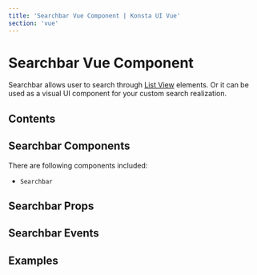 ```yaml
---
title: 'Searchbar Vue Component | Konsta UI Vue'
section: 'vue'
---
```



# Searchbar Vue Component

Searchbar allows user to search through [List View](/vue/list) elements. Or it can be used as a visual UI component for your custom search realization.

## Contents

## Searchbar Components

There are following components included:

- `Searchbar`

## Searchbar Props

<SearchbarProps />

## Searchbar Events

<SearchbarEvents />

## Examples

<SearchbarExample />
